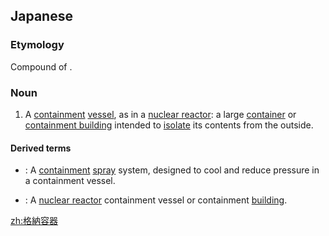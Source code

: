 ==Japanese==
{{ja-kanjitab|かく|のう|よう|き|yomi=on}}

===Etymology===
Compound of {{compound|lang=ja|sort=かくのうようき|格納|tr1=kakunō|t1=storage|容器|tr2=yōki|t2=container, vessel}}.

===Noun===
{{ja-noun|かくのう ようき}}

# A [[containment]] [[vessel]], as in a [[nuclear reactor]]: a large [[container]] or [[containment building]] intended to [[isolate]] its contents from the outside.

====Derived terms====
* {{ja-r|格納容器スプレー系|かくのう ようき スプレー けい}}: A [[containment]] [[spray]] system, designed to cool and reduce pressure in a containment vessel.
* {{ja-r|原子炉格納容器|げんしろ かくのう ようき}}: A [[nuclear reactor]] containment vessel or containment [[building]].

[[zh:格納容器]]